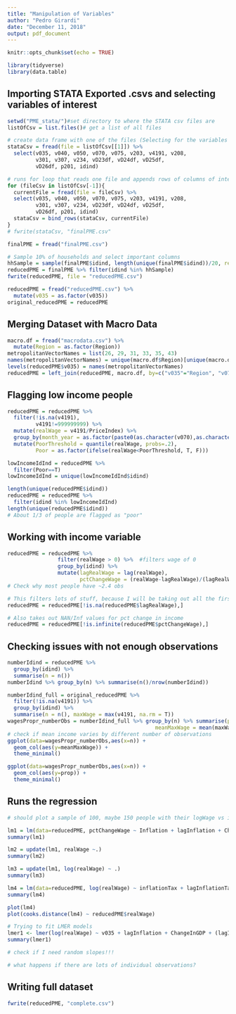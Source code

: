 ```yaml
---
title: "Manipulation of Variables"
author: "Pedro Girardi"
date: "December 11, 2018"
output: pdf_document
---
```


```r
knitr::opts_chunk$set(echo = TRUE)
```

```r
library(tidyverse)
library(data.table)
```

## Importing STATA Exported .csvs and selecting variables of interest

```r
setwd("PME_stata/")#set directory to where the STATA csv files are
listOfCsv = list.files()# get a list of all files

# create data frame with one of the files (Selecting for the variables of interest)
stataCsv = fread(file = listOfCsv[[1]]) %>% 
  select(v035, v040, v050, v070, v075, v203, v4191, v208,
         v301, v307, v234, vD23df, vD24df, vD25df, 
         vD26df, p201, idind) 

# runs for loop that reads one file and appends rows of columns of interest to previous df
for (fileCsv in listOfCsv[-1]){
  currentFile = fread(file = fileCsv) %>% 
  select(v035, v040, v050, v070, v075, v203, v4191, v208,
         v301, v307, v234, vD23df, vD24df, vD25df, 
         vD26df, p201, idind)
  stataCsv = bind_rows(stataCsv, currentFile)
}
# fwrite(stataCsv, "finalPME.csv"
```

```r
finalPME = fread("finalPME.csv")

# Sample 10% of households and select important columns
hhSample = sample(finalPME$idind, length(unique(finalPME$idind))/20, replace = F)
reducedPME = finalPME %>% filter(idind %in% hhSample)
fwrite(reducedPME, file = "reducedPME.csv")
```

```r
reducedPME = fread("reducedPME.csv") %>% 
  mutate(v035 = as.factor(v035))
original_reducedPME = reducedPME
```

## Merging Dataset with Macro Data

```r
macro.df = fread("macrodata.csv") %>% 
  mutate(Region = as.factor(Region))
metropolitanVectorNames = list(26, 29, 31, 33, 35, 43)
names(metropolitanVectorNames) = unique(macro.df$Region)[unique(macro.df$Region)!="Brasil"]
levels(reducedPME$v035) = names(metropolitanVectorNames)
reducedPME = left_join(reducedPME, macro.df, by=c("v035"="Region", "v070"="Month", "v075"="Year"))
```

## Flagging low income people

```r
reducedPME = reducedPME %>% 
  filter(!is.na(v4191),
         v4191!=999999999) %>%
  mutate(realWage = v4191/PriceIndex) %>%  
  group_by(month_year = as.factor(paste0(as.character(v070),as.character(v075)))) %>% 
  mutate(PoorThreshold = quantile(realWage, probs=.2), 
         Poor = as.factor(ifelse(realWage<PoorThreshold, T, F)))

lowIncomeIdInd = reducedPME %>% 
  filter(Poor==T)
lowIncomeIdInd = unique(lowIncomeIdInd$idind)

length(unique(reducedPME$idind))
reducedPME = reducedPME %>% 
  filter(idind %in% lowIncomeIdInd)
length(unique(reducedPME$idind))
# About 1/3 of people are flagged as "poor"
```

## Working with income variable

```r
reducedPME = reducedPME %>% 
                filter(realWage > 0) %>%  #filters wage of 0
                group_by(idind) %>%
                mutate(lagRealWage = lag(realWage),
                       pctChangeWage = (realWage-lagRealWage)/(lagRealWage))
# Check why most people have ~2.4 obs
```

```r
# This filters lots of stuff, because I will be taking out all the first observations, and many people only have 1-2 obs
reducedPME = reducedPME[!is.na(reducedPME$lagRealWage),]

# Also takes out NAN/Inf values for pct change in income
reducedPME = reducedPME[!is.infinite(reducedPME$pctChangeWage),]
```

## Checking issues with not enough observations

```r
numberIdind = reducedPME %>% 
  group_by(idind) %>% 
  summarise(n = n())
numberIdind %>% group_by(n) %>% summarise(n()/nrow(numberIdind))

numberIdind_full = original_reducedPME %>% 
  filter(!is.na(v4191)) %>% 
  group_by(idind) %>% 
  summarise(n = n(), maxWage = max(v4191, na.rm = T))
wagesPropr_numberObs = numberIdind_full %>% group_by(n) %>% summarise(prop=n()/nrow(numberIdind_full),
                                               meanMaxWage = mean(maxWage, na.rm = T))
# check if mean income varies by different number of observations
ggplot(data=wagesPropr_numberObs,aes(x=n)) + 
  geom_col(aes(y=meanMaxWage)) +
  theme_minimal()

ggplot(data=wagesPropr_numberObs,aes(x=n)) + 
  geom_col(aes(y=prop)) +
  theme_minimal()
```

## Runs the regression

```r
# should plot a sample of 100, maybe 150 people with their logWage vs inflationTax points 

lm1 = lm(data=reducedPME, pctChangeWage ~ Inflation + lagInflation + ChangeInGDP + v035)
summary(lm1)

lm2 = update(lm1, realWage ~.)
summary(lm2)

lm3 = update(lm1, log(realWage) ~ .)
summary(lm3)

lm4 = lm(data=reducedPME, log(realWage) ~ inflationTax + lagInflationTax + ChangeInGDP + v035)
summary(lm4)

plot(lm4)
plot(cooks.distance(lm4) ~ reducedPME$realWage)
```

```r
# Trying to fit LMER models
lmer1 <- lmer(log(realWage) ~ v035 + lagInflation + ChangeInGDP + (lagInflation | idind), data = reducedPME)
summary(lmer1)

# check if I need random slopes!!!

# what happens if there are lots of individual observations?

```

## Writing full dataset

```r
fwrite(reducedPME, "complete.csv")
```


